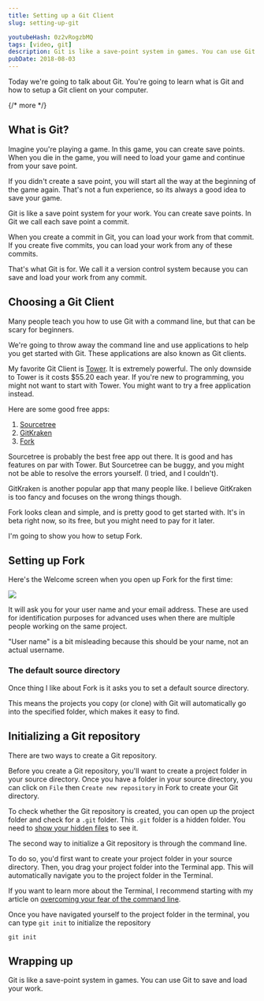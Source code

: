 ```yaml
---
title: Setting up a Git Client
slug: setting-up-git

youtubeHash: 0z2vRogzbMQ
tags: [video, git]
description: Git is like a save-point system in games. You can use Git to save and load your work. The easiest way to start with Git is to use a Git application. And the easiest application to start with is Git-Fork.
pubDate: 2018-08-03
---
```


Today we're going to talk about Git. You're going to learn what is Git and how to setup a Git client on your computer.

{/* more */}

## What is Git?

Imagine you're playing a game. In this game, you can create save points. When you die in the game, you will need to load your game and continue from your save point.

If you didn't create a save point, you will start all the way at the beginning of the game again. That's not a fun experience, so its always a good idea to save your game.

Git is like a save point system for your work. You can create save points. In Git we call each save point a commit.

When you create a commit in Git, you can load your work from that commit. If you create five commits, you can load your work from any of these commits.

That's what Git is for. We call it a version control system because you can save and load your work from any commit.

## Choosing a Git Client

Many people teach you how to use Git with a command line, but that can be scary for beginners.

We're going to throw away the command line and use applications to help you get started with Git. These applications are also known as Git clients.

My favorite Git Client is [Tower](https://git-tower.com). It is extremely powerful. The only downside to Tower is it costs $55.20 each year. If you're new to programming, you might not want to start with Tower. You might want to try a free application instead.

Here are some good free apps:

1. [Sourcetree](https://www.sourcetreeapp.com)
2. [GitKraken](https://www.gitkraken.com)
3. [Fork](https://git-fork.com)

Sourcetree is probably the best free app out there. It is good and has features on par with Tower. But Sourcetree can be buggy, and you might not be able to resolve the errors yourself. (I tried, and I couldn't).

GitKraken is another popular app that many people like. I believe GitKraken is too fancy and focuses on the wrong things though.

Fork looks clean and simple, and is pretty good to get started with. It's in beta right now, so its free, but you might need to pay for it later.

I'm going to show you how to setup Fork.

## Setting up Fork

Here's the Welcome screen when you open up Fork for the first time:

<Image
  src="/assets/2018/setting-up-a-git-client/fork-welcome-screen.png"
  caption="Welcome screen from Fork"
/>

It will ask you for your user name and your email address. These are used for identification purposes for advanced uses when there are multiple people working on the same project.

"User name" is a bit misleading because this should be your name, not an actual username.

### The default source directory

Once thing I like about Fork is it asks you to set a default source directory.

This means the projects you copy (or clone) with Git will automatically go into the specified folder, which makes it easy to find.

## Initializing a Git repository

There are two ways to create a Git repository.

Before you create a Git repository, you'll want to create a project folder in your source directory. Once you have a folder in your source directory, you can click on `File` then `Create new repository` in Fork to create your Git directory.

To check whether the Git repository is created, you can open up the project folder and check for a `.git` folder. This `.git` folder is a hidden folder. You need to [show your hidden files](https://ianlunn.co.uk/articles/quickly-showhide-hidden-files-mac-os-x-mavericks/) to see it.

The second way to initialize a Git repository is through the command line.

To do so, you'd first want to create your project folder in your source directory. Then, you drag your project folder into the Terminal app. This will automatically navigate you to the project folder in the Terminal.

If you want to learn more about the Terminal, I recommend starting with my article on [overcoming your fear of the command line](/fear-of-command-line/).

Once you have navigated yourself to the project folder in the terminal, you can type `git init` to initialize the repository

```
git init
```

## Wrapping up

Git is like a save-point system in games. You can use Git to save and load your work.
